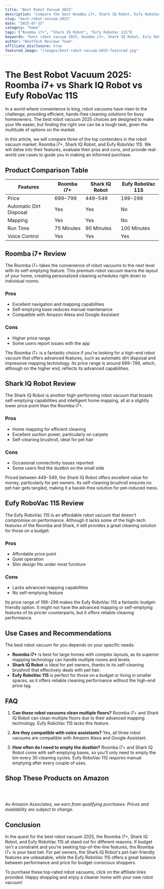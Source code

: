 ```yaml
---
title: "Best Robot Vacuum 2025"
description: "Compare the best Roomba i7+, Shark IQ Robot, Eufy RoboVac 11S and more. Find the perfect home with our detailed reviews and recommendations."
slug: "best-robot-vacuum-2025"
date: "2025-07-15"
category: "home"
tags: ["Roomba i7+", "Shark IQ Robot", "Eufy RoboVac 11S"]
keywords: "best robot vacuum 2025, Roomba i7+, Shark IQ Robot, Eufy RoboVac 11S"
author: "BestTech Reviews Team"
affiliate_disclosure: true
featured_image: "/images/best-robot-vacuum-2025-featured.jpg"
---
```


# The Best Robot Vacuum 2025: Roomba i7+ vs <ProductLink productName="Shark IQ Robot" asin="B07WDQYRZY">Shark IQ Robot</ProductLink> vs Eufy RoboVac 11S

In a world where convenience is king, robot vacuums have risen to the challenge, providing efficient, hands-free cleaning solutions for busy homeowners. The best robot vacuum 2025 choices are designed to make your life easier, but finding the right one can be a tough task, given the multitude of options on the market.

In this article, we will compare three of the top contenders in the robot vacuum market: Roomba i7+, <ProductLink productName="Shark IQ Robot" asin="B07WDQYRZY">Shark IQ Robot</ProductLink>, and Eufy RoboVac 11S. We will delve into their features, evaluate their pros and cons, and provide real-world use cases to guide you in making an informed purchase.

## Product Comparison Table

| Features | Roomba i7+ | <ProductLink productName="Shark IQ Robot" asin="B07WDQYRZY">Shark IQ Robot</ProductLink> | Eufy RoboVac 11S |
|---|---|---|---|
| Price | $699-$799 | $449-$549 | $199-$299 |
| Automatic Dirt Disposal | Yes | Yes | No |
| Mapping | Yes | Yes | No |
| Run Time | 75 Minutes | 90 Minutes | 100 Minutes |
| Voice Control | Yes | Yes | Yes |

## Roomba i7+ Review

The Roomba i7+ takes the convenience of robot vacuums to the next level with its self-emptying feature. This premium robot vacuum learns the layout of your home, creating personalized cleaning schedules right down to individual rooms.

### Pros
* Excellent navigation and mapping capabilities
* Self-emptying base reduces manual maintenance
* Compatible with Amazon Alexa and Google Assistant

### Cons
* Higher price range
* Some users report issues with the app

The Roomba i7+ is a fantastic choice if you're looking for a high-end robot vacuum that offers advanced features, such as automatic dirt disposal and impressive mapping technology. Its price range is around $699-$799, which, although on the higher end, reflects its advanced capabilities.

## <ProductLink productName="Shark IQ Robot" asin="B07WDQYRZY">Shark IQ Robot</ProductLink> Review

The <ProductLink productName="Shark IQ Robot" asin="B07WDQYRZY">Shark IQ Robot</ProductLink> is another high-performing robot vacuum that boasts self-emptying capabilities and intelligent home mapping, all at a slightly lower price point than the Roomba i7+.

### Pros
* Home mapping for efficient cleaning
* Excellent suction power, particularly on carpets
* Self-cleaning brushroll, ideal for pet hair

### Cons
* Occasional connectivity issues reported
* Some users find the dustbin on the small side

Priced between $449-$549, the <ProductLink productName="Shark IQ Robot" asin="B07WDQYRZY">Shark IQ Robot</ProductLink> offers excellent value for money, particularly for pet owners. Its self-cleaning brushroll ensures no pet hair gets tangled, making it a hassle-free solution for pet-induced mess.

## <ProductLink productName="Eufy RoboVac 11S" asin="B07QLQ8Z5R">Eufy RoboVac 11S</ProductLink> Review

The <ProductLink productName="Eufy RoboVac 11S" asin="B07QLQ8Z5R">Eufy RoboVac 11S</ProductLink> is an affordable robot vacuum that doesn't compromise on performance. Although it lacks some of the high-tech features of the Roomba and Shark, it still provides a great cleaning solution for those on a budget.

### Pros
* Affordable price point
* Quiet operation
* Slim design fits under most furniture

### Cons
* Lacks advanced mapping capabilities
* No self-emptying feature

Its price range of $199-$299 makes the <ProductLink productName="Eufy RoboVac 11S" asin="B07QLQ8Z5R">Eufy RoboVac 11S</ProductLink> a fantastic budget-friendly option. It might not have the advanced mapping or self-emptying features of its pricier counterparts, but it offers reliable cleaning performance.

## Use Cases and Recommendations

The best robot vacuum for you depends on your specific needs:

* **<ProductLink productName="Roomba i7+" asin="B07GNYDPJ6">Roomba i7+</ProductLink>** is best for large homes with complex layouts, as its superior mapping technology can handle multiple rooms and levels.
* **<ProductLink productName="Shark IQ Robot" asin="B07WDQYRZY">Shark IQ Robot</ProductLink>** is ideal for pet owners, thanks to its self-cleaning brushroll that effectively deals with pet hair.
* **<ProductLink productName="Eufy RoboVac 11S" asin="B07QLQ8Z5R">Eufy RoboVac 11S</ProductLink>** is perfect for those on a budget or living in smaller spaces, as it offers reliable cleaning performance without the high-end price tag.

## FAQ

1. **Can these robot vacuums clean multiple floors?** 
Roomba i7+ and Shark IQ Robot can clean multiple floors due to their advanced mapping technology. Eufy RoboVac 11S lacks this feature.

2. **Are they compatible with voice assistants?** 
Yes, all three robot vacuums are compatible with Amazon Alexa and Google Assistant.

3. **How often do I need to empty the dustbin?** 
Roomba i7+ and Shark IQ Robot come with self-emptying bases, so you'll only need to empty the bin every 30 cleaning cycles. <ProductLink productName="Eufy RoboVac 11S" asin="B07QLQ8Z5R">Eufy RoboVac 11S</ProductLink> requires manual emptying after every couple of uses.


## Shop These Products on Amazon

<div style="display: flex; gap: 1rem; flex-wrap: wrap; margin: 2rem 0;">
  <AmazonButton productName="Roomba i7+" asin="B07GNYDPJ6" />
  <AmazonButton productName="Shark IQ Robot" asin="B07WDQYRZY" />
  <AmazonButton productName="Eufy RoboVac 11S" asin="B07QLQ8Z5R" />
</div>

*As Amazon Associates, we earn from qualifying purchases. Prices and availability are subject to change.*

## Conclusion

In the quest for the best robot vacuum 2025, the Roomba i7+, <ProductLink productName="Shark IQ Robot" asin="B07WDQYRZY">Shark IQ Robot</ProductLink>, and Eufy RoboVac 11S all stand out for different reasons. If budget isn't a constraint and you're seeking top-of-the-line features, the Roomba i7+ is your best bet. For pet owners, the <ProductLink productName="Shark IQ Robot" asin="B07WDQYRZY">Shark IQ Robot</ProductLink>'s pet-hair-friendly features are unbeatable, while the Eufy RoboVac 11S offers a great balance between performance and price for budget-conscious shoppers.

To purchase these top-rated robot vacuums, click on the affiliate links provided. Happy shopping and enjoy a cleaner home with your new robot vacuum!
